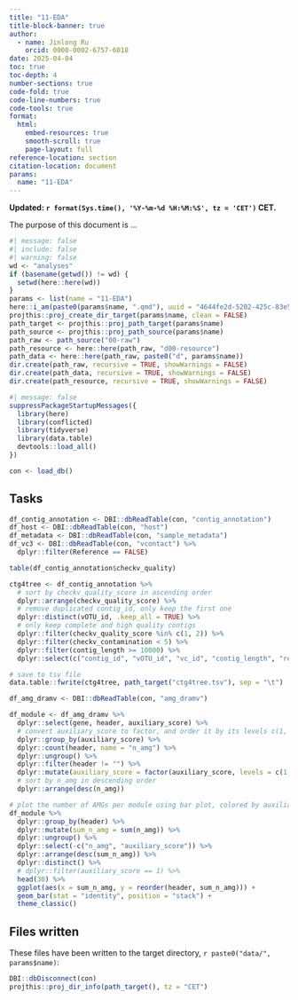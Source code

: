 ```yaml
---
title: "11-EDA"
title-block-banner: true
author:
  - name: Jinlong Ru
    orcid: 0000-0002-6757-6018
date: 2025-04-04
toc: true
toc-depth: 4
number-sections: true
code-fold: true
code-line-numbers: true
code-tools: true
format: 
  html:
    embed-resources: true
    smooth-scroll: true
    page-layout: full
reference-location: section
citation-location: document
params:
  name: "11-EDA"
---
```


**Updated: `r format(Sys.time(), '%Y-%m-%d %H:%M:%S', tz = 'CET')` CET.**

The purpose of this document is ...

```r
#| message: false
#| include: false
#| warning: false
wd <- "analyses"
if (basename(getwd()) != wd) {
  setwd(here::here(wd))
}
params <- list(name = "11-EDA")
here::i_am(paste0(params$name, ".qmd"), uuid = "4644fe2d-5202-425c-83e5-35cc1099ccba")
projthis::proj_create_dir_target(params$name, clean = FALSE)
path_target <- projthis::proj_path_target(params$name)
path_source <- projthis::proj_path_source(params$name)
path_raw <- path_source("00-raw")
path_resource <- here::here(path_raw, "d00-resource")
path_data <- here::here(path_raw, paste0("d", params$name))
dir.create(path_raw, recursive = TRUE, showWarnings = FALSE)
dir.create(path_data, recursive = TRUE, showWarnings = FALSE)
dir.create(path_resource, recursive = TRUE, showWarnings = FALSE)
```

```r
#| message: false
suppressPackageStartupMessages({
  library(here)
  library(conflicted)
  library(tidyverse)
  library(data.table)
  devtools::load_all()
})

con <- load_db()
```

## Tasks

```r
df_contig_annotation <- DBI::dbReadTable(con, "contig_annotation")
df_host <- DBI::dbReadTable(con, "host")
df_metadata <- DBI::dbReadTable(con, "sample_metadata")
df_vc3 <- DBI::dbReadTable(con, "vcontact") %>%
  dplyr::filter(Reference == FALSE)
```

```r
table(df_contig_annotation$checkv_quality)

ctg4tree <- df_contig_annotation %>%
  # sort by checkv_quality_score in ascending order
  dplyr::arrange(checkv_quality_score) %>%
  # remove duplicated contig_id, only keep the first one
  dplyr::distinct(vOTU_id, .keep_all = TRUE) %>%
  # only keep complete and high quality contigs
  dplyr::filter(checkv_quality_score %in% c(1, 2)) %>%
  dplyr::filter(checkv_contamination < 5) %>%
  dplyr::filter(contig_length >= 10000) %>% 
  dplyr::select(c("contig_id", "vOTU_id", "vc_id", "contig_length", "realm", "kingdom", "phylum", "class", "order", "family", "genus", "species", "vc_novel_genus", "lifestyle"))

# save to tsv file
data.table::fwrite(ctg4tree, path_target("ctg4tree.tsv"), sep = "\t")
```


```r
df_amg_dramv <- DBI::dbReadTable(con, "amg_dramv")

df_module <- df_amg_dramv %>%
  dplyr::select(gene, header, auxiliary_score) %>%
  # convert auxiliary_score to factor, and order it by its levels c(1, 2, 3)
  dplyr::group_by(auxiliary_score) %>%
  dplyr::count(header, name = "n_amg") %>%
  dplyr::ungroup() %>%
  dplyr::filter(header != "") %>%
  dplyr::mutate(auxiliary_score = factor(auxiliary_score, levels = c(1, 2, 3))) %>%
  # sort by n_amg in descending order
  dplyr::arrange(desc(n_amg))

# plot the number of AMGs per module using bar plot, colored by auxiliary_score
df_module %>%
  dplyr::group_by(header) %>%
  dplyr::mutate(sum_n_amg = sum(n_amg)) %>%
  dplyr::ungroup() %>%
  dplyr::select(-c("n_amg", "auxiliary_score")) %>%
  dplyr::arrange(desc(sum_n_amg)) %>%
  dplyr::distinct() %>%
  # dplyr::filter(auxiliary_score == 1) %>%
  head(30) %>%
  ggplot(aes(x = sum_n_amg, y = reorder(header, sum_n_amg))) +
  geom_bar(stat = "identity", position = "stack") +
  theme_classic()
```

## Files written

These files have been written to the target directory, `r paste0("data/", params$name)`:

```r
DBI::dbDisconnect(con)
projthis::proj_dir_info(path_target(), tz = "CET")
```
